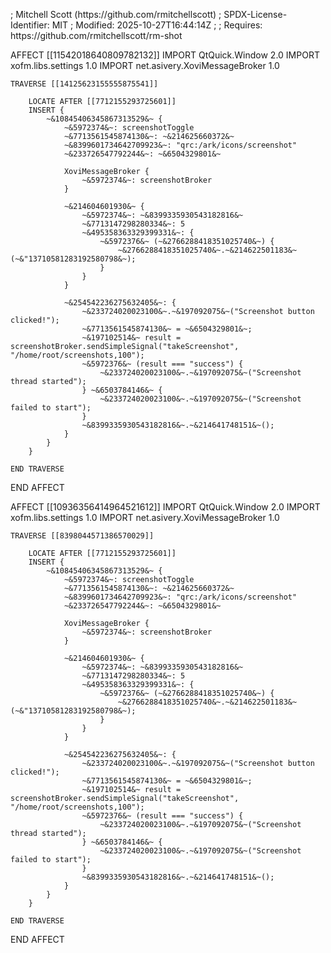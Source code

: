 ; Mitchell Scott (https://github.com/rmitchellscott)
; SPDX-License-Identifier: MIT
; Modified: 2025-10-27T16:44:14Z
;
; Requires: https://github.com/rmitchellscott/rm-shot

AFFECT [[11542018640809782132]]
    IMPORT QtQuick.Window 2.0
    IMPORT xofm.libs.settings 1.0
    IMPORT net.asivery.XoviMessageBroker 1.0

    TRAVERSE [[14125623155555875541]]

        LOCATE AFTER [[7712155293725601]]
        INSERT {
            ~&10845406345867313529&~ {
                ~&5972374&~: screenshotToggle
                ~&7713561545874130&~: ~&214625660372&~
                ~&8399601734642709923&~: "qrc:/ark/icons/screenshot"
                ~&233726547792244&~: ~&6504329801&~

                XoviMessageBroker {
                    ~&5972374&~: screenshotBroker
                }

                ~&214604601930&~ {
                    ~&5972374&~: ~&8399335930543182816&~
                    ~&7713147298280334&~: 5
                    ~&495358363329399331&~: {
                        ~&5972376&~ (~&2766288418351025740&~) {
                            ~&2766288418351025740&~.~&214622501183&~(~&"13710581283192580798&~);
                        }
                    }
                }

                ~&254542236275632405&~: {
                    ~&233724020023100&~.~&197092075&~("Screenshot button clicked!");
                    ~&7713561545874130&~ = ~&6504329801&~;
                    ~&197102514&~ result = screenshotBroker.sendSimpleSignal("takeScreenshot", "/home/root/screenshots,100");
                    ~&5972376&~ (result === "success") {
                        ~&233724020023100&~.~&197092075&~("Screenshot thread started");
                    } ~&6503784146&~ {
                        ~&233724020023100&~.~&197092075&~("Screenshot failed to start");
                    }
                    ~&8399335930543182816&~.~&214641748151&~();
                }
            }
        }

    END TRAVERSE

END AFFECT

AFFECT [[10936356414964521612]]
    IMPORT QtQuick.Window 2.0
    IMPORT xofm.libs.settings 1.0
    IMPORT net.asivery.XoviMessageBroker 1.0

    TRAVERSE [[8398044571386570029]]

        LOCATE AFTER [[7712155293725601]]
        INSERT {
            ~&10845406345867313529&~ {
                ~&5972374&~: screenshotToggle
                ~&7713561545874130&~: ~&214625660372&~
                ~&8399601734642709923&~: "qrc:/ark/icons/screenshot"
                ~&233726547792244&~: ~&6504329801&~

                XoviMessageBroker {
                    ~&5972374&~: screenshotBroker
                }

                ~&214604601930&~ {
                    ~&5972374&~: ~&8399335930543182816&~
                    ~&7713147298280334&~: 5
                    ~&495358363329399331&~: {
                        ~&5972376&~ (~&2766288418351025740&~) {
                            ~&2766288418351025740&~.~&214622501183&~(~&"13710581283192580798&~);
                        }
                    }
                }

                ~&254542236275632405&~: {
                    ~&233724020023100&~.~&197092075&~("Screenshot button clicked!");
                    ~&7713561545874130&~ = ~&6504329801&~;
                    ~&197102514&~ result = screenshotBroker.sendSimpleSignal("takeScreenshot", "/home/root/screenshots,100");
                    ~&5972376&~ (result === "success") {
                        ~&233724020023100&~.~&197092075&~("Screenshot thread started");
                    } ~&6503784146&~ {
                        ~&233724020023100&~.~&197092075&~("Screenshot failed to start");
                    }
                    ~&8399335930543182816&~.~&214641748151&~();
                }
            }
        }

    END TRAVERSE

END AFFECT
